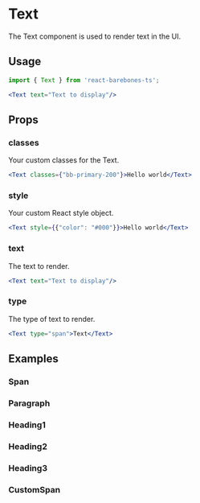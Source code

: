 

<Meta of={TextStories} />

# Text

The Text component is used to render text in the UI.

## Usage

```jsx
import { Text } from 'react-barebones-ts';

<Text text="Text to display"/>

```

## Props

### classes

Your custom classes for the Text.

```jsx
<Text classes={"bb-primary-200"}>Hello world</Text>
```

### style

Your custom React style object.

```jsx
<Text style={{"color": "#000"}}>Hello world</Text>
```

### text

The text to render.

```jsx
<Text text="Text to display"/>

```

### type

The type of text to render.

```jsx
<Text type="span">Text</Text>

```

## Examples

### Span

<Canvas of={TextStories.Span} />

### Paragraph

<Canvas of={TextStories.Paragraph} />

### Heading1

<Canvas of={TextStories.Heading1} />

### Heading2

<Canvas of={TextStories.Heading2} />

### Heading3

<Canvas of={TextStories.Heading3} />

### CustomSpan

<Canvas of={TextStories.CustomSpan} />
